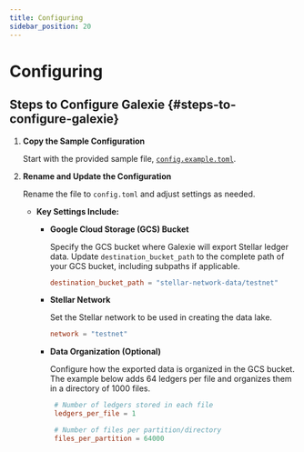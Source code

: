```yaml
---
title: Configuring
sidebar_position: 20
---
```


# Configuring

## Steps to Configure Galexie {#steps-to-configure-galexie}

1. **Copy the Sample Configuration**

   Start with the provided sample file, [`config.example.toml`](https://github.com/stellar/go/blob/master/services/galexie/config.example.toml).

2. **Rename and Update the Configuration**

   Rename the file to `config.toml` and adjust settings as needed.

   - **Key Settings Include:**

     - **Google Cloud Storage (GCS) Bucket**

       Specify the GCS bucket where Galexie will export Stellar ledger data. Update `destination_bucket_path` to the complete path of your GCS bucket, including subpaths if applicable.

       ```toml
       destination_bucket_path = "stellar-network-data/testnet"
       ```

     - **Stellar Network**

       Set the Stellar network to be used in creating the data lake.

       ```toml
       network = "testnet"
       ```

     - **Data Organization (Optional)**

       Configure how the exported data is organized in the GCS bucket. The example below adds 64 ledgers per file and organizes them in a directory of 1000 files.

       ```toml
        # Number of ledgers stored in each file
        ledgers_per_file = 1

        # Number of files per partition/directory
        files_per_partition = 64000
       ```

